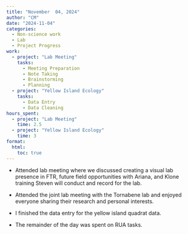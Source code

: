 ```yaml
---
title: "November  04, 2024"
author: "CM"
date: "2024-11-04"
categories:
  - Non-science work 
  - Lab
  - Project Progress
work:
  - project: "Lab Meeting"
    tasks: 
      - Meeting Preparation
      - Note Taking
      - Brainstorming
      - Planning
  - project: "Yellow Island Ecology"
    tasks: 
      - Data Entry
      - Data Cleaning
hours_spent:
  - project: "Lab Meeting"
    time: 2.5
  - project: "Yellow Island Ecology"
    time: 3
format:
  html:
    toc: true
---
```


-   Attended lab meeting where we discussed creating a visual lab presence in FTR, future field opportunities with Ariana, and Klone training Steven will conduct and record for the lab.\

-   Attended the joint lab meeting with the Tornabene lab and enjoyed everyone sharing their research and personal interests.\

-   I finished the data entry for the yellow island quadrat data.\

-   The remainder of the day was spent on RUA tasks.
